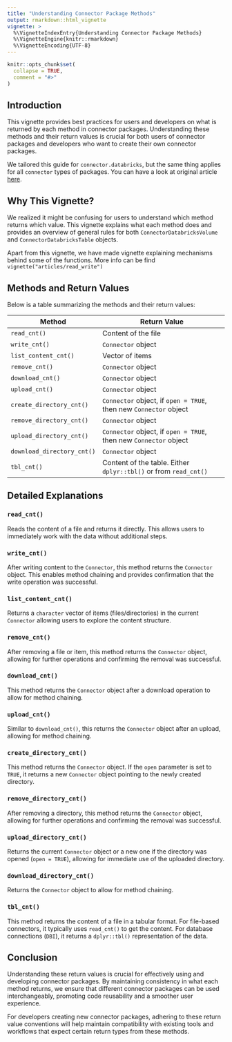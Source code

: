 ```yaml
---
title: "Understanding Connector Package Methods"
output: rmarkdown::html_vignette
vignette: >
  %\VignetteIndexEntry{Understanding Connector Package Methods}
  %\VignetteEngine{knitr::rmarkdown}
  %\VignetteEncoding{UTF-8}
---
```


```r
knitr::opts_chunk$set(
  collapse = TRUE,
  comment = "#>"
)
```

## Introduction

This vignette provides best practices for users and developers on what is returned by each method in connector packages. Understanding these methods and their return values is crucial for both users of connector packages and developers who want to create their own connector packages.

We tailored this guide for `connector.databricks`, but the same thing applies for all `connector` types of packages.
You can have a look at original article [here](https://novonordisk-opensource.github.io/connector/articles/Consistent-API.html).

## Why This Vignette?

We realized it might be confusing for users to understand which method returns which value. This vignette explains what each method does and provides an overview of general rules for both `ConnectorDatabricksVolume` and `ConnectorDatabricksTable` objects.

Apart from this vignette, we have made vignette explaining mechanisms behind some of the functions.
More info can be find `vignette("articles/read_write")`

## Methods and Return Values

Below is a table summarizing the methods and their return values:

| Method                    | Return Value                                                      |
|---------------------------|-------------------------------------------------------------------|
| `read_cnt()`              | Content of the file                                               |
| `write_cnt()`             | `Connector` object                                                |
| `list_content_cnt()`      | Vector of items                                                   |
| `remove_cnt()`            | `Connector` object                                                |
| `download_cnt()`          | `Connector` object                                                |
| `upload_cnt()`            | `Connector` object                                                |
| `create_directory_cnt()`  | `Connector` object, if `open = TRUE`, then new `Connector` object |
| `remove_directory_cnt()`  | `Connector` object                                                |
| `upload_directory_cnt()`  | `Connector` object, if `open = TRUE`, then new `Connector` object |
| `download_directory_cnt()`| `Connector` object                                                |
| `tbl_cnt()`               | Content of the table. Either `dplyr::tbl()` or from `read_cnt()`  |

## Detailed Explanations

### `read_cnt()`
Reads the content of a file and returns it directly.
This allows users to immediately work with the data without additional steps.

### `write_cnt()`
After writing content to the `Connector`, this method returns the `Connector` object.
This enables method chaining and provides confirmation that the write operation was successful.

### `list_content_cnt()`
Returns a `character` vector of items (files/directories) in the current `Connector` allowing users to explore the content structure.

### `remove_cnt()`
After removing a file or item, this method returns the `Connector` object, allowing for further operations and confirming the removal was successful.

### `download_cnt()`
This method returns the `Connector` object after a download operation to allow for method chaining.

### `upload_cnt()`
Similar to `download_cnt()`, this returns the `Connector` object after an upload, allowing for method chaining.

### `create_directory_cnt()`
This method returns the `Connector` object. If the `open` parameter is set to `TRUE`, it returns a new `Connector` object pointing to the newly created directory.

### `remove_directory_cnt()`
After removing a directory, this method returns the `Connector` object, allowing for further operations and confirming the removal was successful.

### `upload_directory_cnt()`
Returns the current `Connector` object or a new one if the directory was opened (`open = TRUE`), allowing for immediate use of the uploaded directory.

### `download_directory_cnt()`
Returns the `Connector` object to allow for method chaining.

### `tbl_cnt()`
This method returns the content of a file in a tabular format.
For file-based connectors, it typically uses `read_cnt()` to get the content.
For database connections (`DBI`), it returns a `dplyr::tbl()` representation of the data.

## Conclusion

Understanding these return values is crucial for effectively using and developing connector packages. By maintaining consistency in what each method returns, we ensure that different connector packages can be used interchangeably, promoting code reusability and a smoother user experience.

For developers creating new connector packages, adhering to these return value conventions will help maintain compatibility with existing tools and workflows that expect certain return types from these methods.
